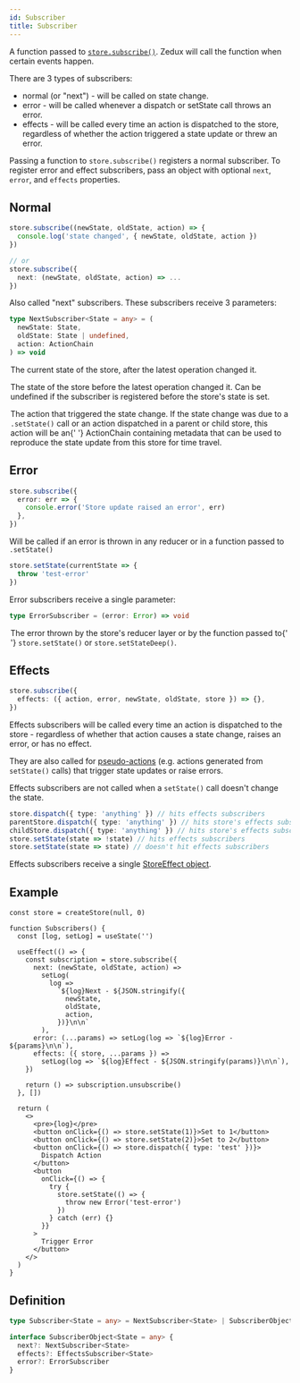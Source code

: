 ```yaml
---
id: Subscriber
title: Subscriber
---
```



A function passed to [`store.subscribe()`](../classes/Store#subscribe). Zedux will call the function when certain events happen.

There are 3 types of subscribers:

- normal (or "next") - will be called on state change.
- error - will be called whenever a dispatch or setState call throws an error.
- effects - will be called every time an action is dispatched to the store, regardless of whether the action triggered a state update or threw an error.

Passing a function to `store.subscribe()` registers a normal subscriber. To register error and effect subscribers, pass an object with optional `next`, `error`, and `effects` properties.

## Normal

```ts
store.subscribe((newState, oldState, action) => {
  console.log('state changed', { newState, oldState, action })
})

// or
store.subscribe({
  next: (newState, oldState, action) => ...
})
```

Also called "next" subscribers. These subscribers receive 3 parameters:

```ts
type NextSubscriber<State = any> = (
  newState: State,
  oldState: State | undefined,
  action: ActionChain
) => void
```

<Legend>
  <Item name="newState">
    <p>
      The current state of the store, after the latest operation changed it.
    </p>
  </Item>
  <Item name="oldState">
    <p>
      The state of the store before the latest operation changed it. Can be
      undefined if the subscriber is registered before the store's state is set.
    </p>
  </Item>
  <Item name="action">
    <p>
      The action that triggered the state change. If the state change was due to
      a <code>.setState()</code> call or an action dispatched in a parent or
      child store, this action will be an{' '}
      <Link to="ActionChain">ActionChain</Link> containing metadata that can be
      used to reproduce the state update from this store for time travel.
    </p>
  </Item>
</Legend>

## Error

```ts
store.subscribe({
  error: err => {
    console.error('Store update raised an error', err)
  },
})
```

Will be called if an error is thrown in any reducer or in a function passed to `.setState()`

```ts
store.setState(currentState => {
  throw 'test-error'
})
```

Error subscribers receive a single parameter:

```ts
type ErrorSubscriber = (error: Error) => void
```

<Legend>
  <Item name="error">
    <p>
      The error thrown by the store's reducer layer or by the function passed to{' '}
      <code>store.setState()</code> or <code>store.setStateDeep()</code>.
    </p>
  </Item>
</Legend>

## Effects

```ts
store.subscribe({
  effects: ({ action, error, newState, oldState, store }) => {},
})
```

Effects subscribers will be called every time an action is dispatched to the store - regardless of whether that action causes a state change, raises an error, or has no effect.

They are also called for [pseudo-actions](../glossary#pseudo-action) (e.g. actions generated from `setState()` calls) that trigger state updates or raise errors.

Effects subscribers are not called when a `setState()` call doesn't change the state.

```ts
store.dispatch({ type: 'anything' }) // hits effects subscribers
parentStore.dispatch({ type: 'anything' }) // hits store's effects subscribers
childStore.dispatch({ type: 'anything' }) // hits store's effects subscribers
store.setState(state => !state) // hits effects subscribers
store.setState(state => state) // doesn't hit effects subscribers
```

Effects subscribers receive a single [StoreEffect object](StoreEffect).

## Example

```tsx live ecosystemId=Subscriber/example resultVar=Subscribers
const store = createStore(null, 0)

function Subscribers() {
  const [log, setLog] = useState('')

  useEffect(() => {
    const subscription = store.subscribe({
      next: (newState, oldState, action) =>
        setLog(
          log =>
            `${log}Next - ${JSON.stringify({
              newState,
              oldState,
              action,
            })}\n\n`
        ),
      error: (...params) => setLog(log => `${log}Error - ${params}\n\n`),
      effects: ({ store, ...params }) =>
        setLog(log => `${log}Effect - ${JSON.stringify(params)}\n\n`),
    })

    return () => subscription.unsubscribe()
  }, [])

  return (
    <>
      <pre>{log}</pre>
      <button onClick={() => store.setState(1)}>Set to 1</button>
      <button onClick={() => store.setState(2)}>Set to 2</button>
      <button onClick={() => store.dispatch({ type: 'test' })}>
        Dispatch Action
      </button>
      <button
        onClick={() => {
          try {
            store.setState(() => {
              throw new Error('test-error')
            })
          } catch (err) {}
        }}
      >
        Trigger Error
      </button>
    </>
  )
}
```

## Definition

```ts
type Subscriber<State = any> = NextSubscriber<State> | SubscriberObject<State>

interface SubscriberObject<State = any> {
  next?: NextSubscriber<State>
  effects?: EffectsSubscriber<State>
  error?: ErrorSubscriber
}
```
